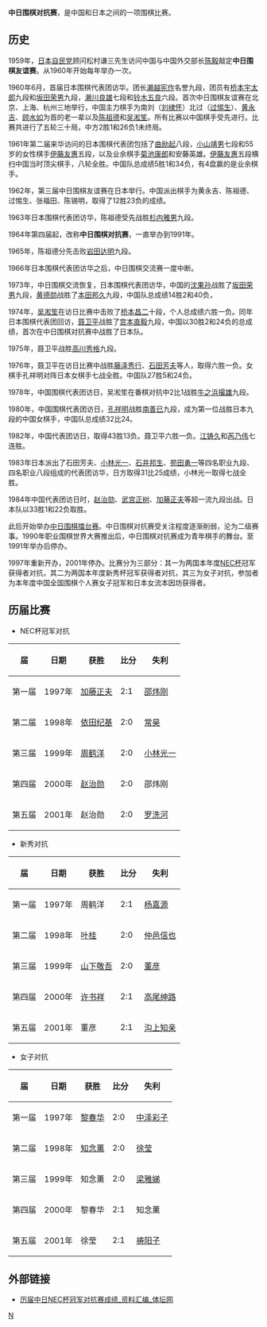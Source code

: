 '''中日围棋对抗赛'''，是中国和日本之间的一项围棋比赛。
==历史==
1959年，[[日本自民党|日本自民党]]顾问松村谦三先生访问中国与中国外交部长[[陳毅_(1873年)|陈毅]]敲定'''中日围棋友谊赛'''。从1960年开始每年举办一次。

1960年6月，首届日本围棋代表团访华。团长[[濑越宪作|濑越宪作]]名誉九段，团员有[[桥本宇太郎|桥本宇太郎]]九段和[[坂田荣男|坂田荣男]]九段，[[濑川良雄|濑川良雄]]七段和[[铃木五良|铃木五良]]六段。首次中日围棋友谊赛在北京、上海、杭州三地举行，中国主力棋手为南刘（[[刘棣怀|刘棣怀]]）北过（[[过惕生|过惕生]]）、[[黄永吉|黄永吉]]、[[顾水如|顾水如]]为首的老一辈以及[[陈祖德|陈祖德]]和[[吴淞笙|吴淞笙]]。所有比赛以中国棋手受先进行。比赛共进行了五轮三十局，中方2胜1和26负1未终局。 

1961年第二届来华访问的日本围棋代表团包括了[[曲励起|曲励起]]八段，[[小山靖男|小山靖男]]七段和55岁的女性棋手[[伊藤友惠|伊藤友惠]]五段，以及业余棋手[[菊池康郎|菊池康郎]]和安藤英雄。[[伊藤友惠|伊藤友惠]]五段横扫中国当时顶尖棋手，八轮全胜。中国队总成绩5胜1和34负，有4盘赢的是业余棋手。

1962年，第三届中日围棋友谊赛在日本举行。中国派出棋手为黄永吉、陈祖德、过惕生、张福田、陈锡明，取得了12胜23负的成绩。

1963年日本围棋代表团访华，陈祖德受先战胜[[杉内雅男|杉内雅男]]九段。

1964年第四届起，改称'''中日围棋对抗赛'''，一直举办到1991年。

1965年，陈祖德分先击败[[岩田达明|岩田达明]]九段。

1966年日本围棋代表团访华之后，中日围棋交流赛一度中断。

1973年，中日围棋交流恢复，日本围棋代表团访华，中国的[[沈果孙|沈果孙]]战胜了[[坂田荣男|坂田荣男]]九段，[[黄德勋|黄德勋]]战胜了[[本田邦久|本田邦久]]九段，中国队总成绩14胜2和40负，

1974年，[[吴淞笙|吴淞笙]]在访日比赛中击败了[[桥本昌二|桥本昌二]]十段，个人总成绩六胜一负。同年日本围棋代表团回访，[[聂卫平|聂卫平]]战胜了[[宫本直毅|宫本直毅]]九段，中国以30胜2和24负的总成绩，首次在中日围棋对抗赛中战胜了日本队。

1975年，聂卫平战胜[[高川秀格|高川秀格]]九段。 

1976年，聂卫平在访日比赛中战胜[[藤泽秀行|藤泽秀行]]、[[石田芳夫|石田芳夫]]等人，取得六胜一负。女棋手孔祥明对阵日本女棋手七战全胜。中国队27胜5和24负。

1978年，中国围棋代表团访日，吴淞笙在番棋对抗中2比1战胜[[牛之浜撮雄|牛之浜撮雄]]九段。

1980年，中国围棋代表团访日，[[孔祥明|孔祥明]]战胜[[南善已|南善已]]九段，成为第一位战胜日本九段的中国女棋手，中国队总成绩32比24。

1982年，中国代表团访日，取得43胜13负。聂卫平六胜一负。[[江铸久|江铸久]]和[[芮乃伟|芮乃伟]]七连胜。

1983年日本派出了石田芳夫、[[小林光一|小林光一]]、[[石井邦生|石井邦生]]、[[苑田勇一|苑田勇一]]等四名职业九段、四名职业八段组成的代表团访华，日方取得31比25成绩，小林光一取得七战全胜。

1984年中国代表团访日时，[[赵治勋|赵治勋]]、[[武宫正树|武宫正树]]、[[加藤正夫|加藤正夫]]等超一流九段出战。日本队以33胜1和22负取胜。

此后开始举办[[中日围棋擂台赛|中日围棋擂台赛]]。中日围棋对抗赛受关注程度逐渐削弱，沦为二级赛事。1990年职业围棋世界大赛推出后，中日围棋对抗赛成为青年棋手的舞台。至1991年举办后停办。

1997年重新开办，2001年停办。比赛分为三部分：其一为两国本年度[[NEC杯|NEC杯]]冠军获得者对抗，其二为两国本年度新秀杯冠军获得者对抗，其三为女子对抗，参加者为本年度中国全国围棋个人赛女子冠军和日本女流本因坊获得者。

== 历届比赛 ==
*NEC杯冠军对抗
{|class="wikitable"
|-
! 届 !! 日期 !! 获胜 !! 比分 !! 失利
|-
|第一届
|1997年
|{{flagicon|JPN}}[[加藤正夫|加藤正夫]]
|2:1
|{{flagicon|CHN}}[[邵炜刚|邵炜刚]]
|-
|第二届
|1998年
|{{flagicon|JPN}}[[依田纪基|依田纪基]]
|2:0
|{{flagicon|CHN}}[[常昊|常昊]]
|-
|第三届
|1999年
|{{flagicon|CHN}}[[周鹤洋|周鹤洋]]
|2:0
|{{flagicon|JPN}}[[小林光一|小林光一]]
|-
|第四届
|2000年
|{{flagicon|JPN}}[[赵治勋|赵治勋]]
|2:0
|{{flagicon|CHN}}邵炜刚
|-
|第五届
|2001年
|{{flagicon|JPN}}赵治勋
|2:0
|{{flagicon|CHN}}[[罗洗河|罗洗河]]
|}
*新秀对抗
{|class="wikitable"
|-
! 届 !! 日期 !! 获胜 !! 比分 !! 失利
|-
|第一届
|1997年
|{{flagicon|CHN}}周鹤洋
|2:1
|{{flagicon|JPN}}[[杨嘉源|杨嘉源]]
|-
|第二届
|1998年
|{{flagicon|CHN}}[[叶桂_(围棋棋手)|叶桂]]
|2:0
|{{flagicon|JPN}}[[仲邑信也|仲邑信也]]
|-
|第三届
|1999年
|{{flagicon|JPN}}[[山下敬吾|山下敬吾]]
|2:0
|{{flagicon|CHN}}[[董彦|董彦]]
|-
|第四届
|2000年
|{{flagicon|CHN}}[[许书祥|许书祥]]
|2:1
|{{flagicon|JPN}}[[高尾绅路|高尾绅路]]
|-
|第五届
|2001年
|{{flagicon|CHN}}董彦
|2:1
|{{flagicon|JPN}}[[沟上知亲|沟上知亲]]
|}
*女子对抗
{|class="wikitable"
|-
! 届 !! 日期 !! 获胜 !! 比分 !! 失利
|-
|第一届
|1997年
|{{flagicon|CHN}}[[黎春华|黎春华]]
|2:0
|{{flagicon|JPN}}[[中泽彩子|中泽彩子]]
|-
|第二届
|1998年
|{{flagicon|JPN}}[[知念薰|知念薰]]
|2:0
|{{flagicon|CHN}}[[徐莹_(棋手)|徐莹]]
|-
|第三届
|1999年
|{{flagicon|JPN}}知念薰
|2:0
|{{flagicon|CHN}}[[梁雅娣|梁雅娣]]
|-
|第四届
|2000年
|{{flagicon|CHN}}黎春华
|2:1
|{{flagicon|JPN}}知念薰
|-
|第五届
|2001年
|{{flagicon|CHN}}徐莹
|2:1
|{{flagicon|JPN}}[[祷阳子|祷阳子]]
|}

== 外部链接 ==
*[https://archive.is/20130105005624/http://info.qipai.titan24.com/08-03-02/44108.html 历届中日NEC杯冠军对抗赛成绩_资料汇编_体坛网]

{{围棋世界赛事}}
{{GoNavbox}}

[[分类:国际围棋比赛|N]]